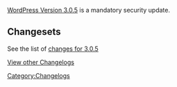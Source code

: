 [[Version_3.0.5|WordPress Version 3.0.5]] is a mandatory security update.

==Changesets==

See the list of [http://core.trac.wordpress.org/query?milestone=3.0.5 changes for 3.0.5]


[[WordPress Versions|View other Changelogs]]

[[Category:Changelogs]]